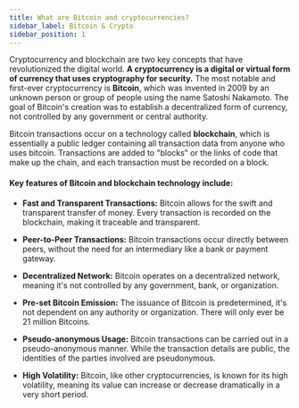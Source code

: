 ```yaml
---
title: What are Bitcoin and cryptocurrencies?
sidebar_label: Bitcoin & Crypto
sidebar_position: 1
---
```


Cryptocurrency and blockchain are two key concepts that have revolutionized the digital world. **A cryptocurrency is a digital or virtual form of currency that uses cryptography for security.** The most notable and first-ever cryptocurrency is **Bitcoin**, which was invented in 2009 by an unknown person or group of people using the name Satoshi Nakamoto. The goal of Bitcoin's creation was to establish a decentralized form of currency, not controlled by any government or central authority.

Bitcoin transactions occur on a technology called **blockchain**, which is essentially a public ledger containing all transaction data from anyone who uses bitcoin. Transactions are added to "blocks" or the links of code that make up the chain, and each transaction must be recorded on a block.

#### Key features of Bitcoin and blockchain technology include:

- **Fast and Transparent Transactions:** Bitcoin allows for the swift and transparent transfer of money. Every transaction is recorded on the blockchain, making it traceable and transparent.

- **Peer-to-Peer Transactions:** Bitcoin transactions occur directly between peers, without the need for an intermediary like a bank or payment gateway.

- **Decentralized Network:** Bitcoin operates on a decentralized network, meaning it's not controlled by any government, bank, or organization.

- **Pre-set Bitcoin Emission:** The issuance of Bitcoin is predetermined, it's not dependent on any authority or organization. There will only ever be 21 million Bitcoins.

- **Pseudo-anonymous Usage:** Bitcoin transactions can be carried out in a pseudo-anonymous manner. While the transaction details are public, the identities of the parties involved are pseudonymous.

- **High Volatility:** Bitcoin, like other cryptocurrencies, is known for its high volatility, meaning its value can increase or decrease dramatically in a very short period.

